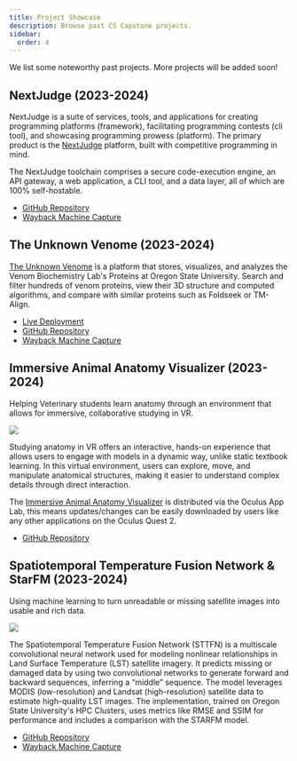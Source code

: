 ```yaml
---
title: Project Showcase
description: Browse past CS Capstone projects.
sidebar:
  order: 4
---
```



We list some noteworthy past projects. More projects will be added soon!

## NextJudge (2023-2024)

<Badge text="New Product" variant="note" class="mb-6"/>
<Badge text="Web" variant="success" class="mb-6"/>

NextJudge is a suite of services, tools, and applications for creating programming platforms (framework), facilitating programming contests (cli tool), and showcasing programming prowess (platform). The primary product is the [NextJudge](https://nextjudge.vercel.app/) platform, built with competitive programming in mind.

The NextJudge toolchain comprises a secure code-execution engine, an API gateway, a web application, a CLI tool, and a data layer, all of which are 100% self-hostable.

- [GitHub Repository](https://github.com/NextJudge/NextJudge)
- [Wayback Machine Capture](https://web.archive.org/web/20240925165513/https://nextjudge.vercel.app/)


## The Unknown Venome (2023-2024)

<Badge text="Consultancy" variant="note" class="mb-6"/>
<Badge text="Web" variant="success" class="mb-6"/>
<Badge text="Visualization" variant="success" class="mb-6"/>

[The Unknown Venome](https://web.archive.org/web/20240925171611/https://venom-biochem-lab.github.io/venome-poster/) is a platform that stores, visualizes, and analyzes the Venom Biochemistry Lab's Proteins at Oregon State University. Search and filter hundreds of venom proteins, view their 3D structure and computed algorithms, and compare with similar proteins such as Foldseek or TM-Align.

- [Live Deployment](https://venome.cqls.oregonstate.edu/)
- [GitHub Repository](https://github.com/Venom-Biochem-Lab/venome)
- [Wayback Machine Capture](https://web.archive.org/web/20240925171611/https://venom-biochem-lab.github.io/venome-poster/)

## Immersive Animal Anatomy Visualizer (2023-2024)

<Badge text="Consultancy" variant="note" class="mb-6"/>
<Badge text="AR/VR" variant="success" class="mb-6"/>
<Badge text="Visualization" variant="success" class="mb-6"/>

Helping Veterinary students learn anatomy through an environment that allows for immersive, collaborative studying in VR.

![](/src/assets/2023-immersive-animal-anatomy.jpg)

Studying anatomy in VR offers an interactive, hands-on experience that allows users to engage with models in a dynamic way, unlike static textbook learning. In this virtual environment, users can explore, move, and manipulate anatomical structures, making it easier to understand complex details through direct interaction.

The [Immersive Animal Anatomy Visualizer](https://extended-reality-lab.github.io/) is distributed via the Oculus App Lab, this means updates/changes can be easily downloaded by users like any other applications on the Oculus Quest 2. 

- [GitHub Repository](https://github.com/Extended-reality-Lab/Immersive-Animal-Anatomy)

## Spatiotemporal Temperature Fusion Network & StarFM (2023-2024)

<Badge text="Research" variant="note" class="mb-6"/>
<Badge text="Simulation" variant="success" class="mb-6"/>

Using machine learning to turn unreadable or missing satellite images into usable and rich data.

![](/src/assets/2023-sttfn-osu.png)

The Spatiotemporal Temperature Fusion Network (STTFN) is a multiscale convolutional neural network used for modeling nonlinear relationships in Land Surface Temperature (LST) satellite imagery. It predicts missing or damaged data by using two convolutional networks to generate forward and backward sequences, inferring a “middle” sequence. The model leverages MODIS (low-resolution) and Landsat (high-resolution) satellite data to estimate high-quality LST images. The implementation, trained on Oregon State University's HPC Clusters, uses metrics like RMSE and SSIM for performance and includes a comparison with the STARFM model.

- [GitHub Repository](https://github.com/Todd-C-Goldfarb/STTFN-OSU)
- [Wayback Machine Capture](https://web.archive.org/web/20240925172356/https://todd-c-goldfarb.github.io/STTFN-OSU/)